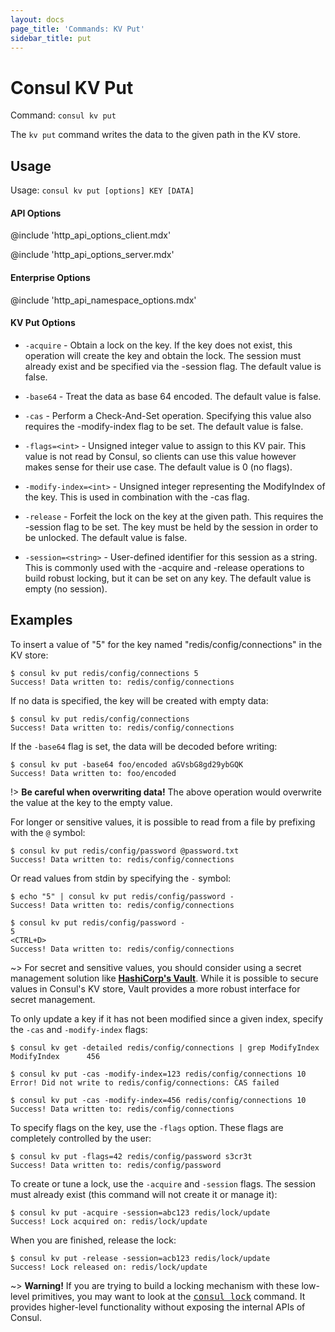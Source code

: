 ```yaml
---
layout: docs
page_title: 'Commands: KV Put'
sidebar_title: put
---
```


# Consul KV Put

Command: `consul kv put`

The `kv put` command writes the data to the given path in the KV store.

## Usage

Usage: `consul kv put [options] KEY [DATA]`

#### API Options

@include 'http_api_options_client.mdx'

@include 'http_api_options_server.mdx'

#### Enterprise Options

@include 'http_api_namespace_options.mdx'

#### KV Put Options

- `-acquire` - Obtain a lock on the key. If the key does not exist, this
  operation will create the key and obtain the lock. The session must already
  exist and be specified via the -session flag. The default value is false.

- `-base64` - Treat the data as base 64 encoded. The default value is false.

- `-cas` - Perform a Check-And-Set operation. Specifying this value also
  requires the -modify-index flag to be set. The default value is false.

- `-flags=<int>` - Unsigned integer value to assign to this KV pair. This
  value is not read by Consul, so clients can use this value however makes sense
  for their use case. The default value is 0 (no flags).

- `-modify-index=<int>` - Unsigned integer representing the ModifyIndex of the
  key. This is used in combination with the -cas flag.

- `-release` - Forfeit the lock on the key at the given path. This requires the
  -session flag to be set. The key must be held by the session in order to be
  unlocked. The default value is false.

- `-session=<string>` - User-defined identifier for this session as a string.
  This is commonly used with the -acquire and -release operations to build
  robust locking, but it can be set on any key. The default value is empty (no
  session).

## Examples

To insert a value of "5" for the key named "redis/config/connections" in the
KV store:

```shell-session
$ consul kv put redis/config/connections 5
Success! Data written to: redis/config/connections
```

If no data is specified, the key will be created with empty data:

```shell-session
$ consul kv put redis/config/connections
Success! Data written to: redis/config/connections
```

If the `-base64` flag is set, the data will be decoded before writing:

```shell-session
$ consul kv put -base64 foo/encoded aGVsbG8gd29ybGQK
Success! Data written to: foo/encoded
```

!> **Be careful when overwriting data!** The above operation would overwrite
the value at the key to the empty value.

For longer or sensitive values, it is possible to read from a file by prefixing
with the `@` symbol:

```shell-session
$ consul kv put redis/config/password @password.txt
Success! Data written to: redis/config/connections
```

Or read values from stdin by specifying the `-` symbol:

```shell-session
$ echo "5" | consul kv put redis/config/password -
Success! Data written to: redis/config/connections

$ consul kv put redis/config/password -
5
<CTRL+D>
Success! Data written to: redis/config/connections
```

~> For secret and sensitive values, you should consider using a secret
management solution like **[HashiCorp's Vault](https://www.vaultproject.io/)**.
While it is possible to secure values in Consul's KV store, Vault provides a
more robust interface for secret management.

To only update a key if it has not been modified since a given index, specify
the `-cas` and `-modify-index` flags:

```shell-session
$ consul kv get -detailed redis/config/connections | grep ModifyIndex
ModifyIndex      456

$ consul kv put -cas -modify-index=123 redis/config/connections 10
Error! Did not write to redis/config/connections: CAS failed

$ consul kv put -cas -modify-index=456 redis/config/connections 10
Success! Data written to: redis/config/connections
```

To specify flags on the key, use the `-flags` option. These flags are completely
controlled by the user:

```shell-session
$ consul kv put -flags=42 redis/config/password s3cr3t
Success! Data written to: redis/config/password
```

To create or tune a lock, use the `-acquire` and `-session` flags. The session must already exist (this command will not create it or manage it):

```shell-session
$ consul kv put -acquire -session=abc123 redis/lock/update
Success! Lock acquired on: redis/lock/update
```

When you are finished, release the lock:

```shell-session
$ consul kv put -release -session=acb123 redis/lock/update
Success! Lock released on: redis/lock/update
```

~> **Warning!** If you are trying to build a locking mechanism with these
low-level primitives, you may want to look at the [<tt>consul
lock</tt>](/docs/commands/lock) command. It provides higher-level
functionality without exposing the internal APIs of Consul.
